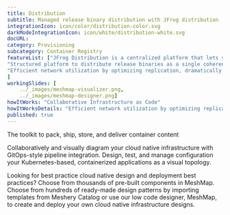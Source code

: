 ```yaml
---
title: Distribution  
subtitle: Managed release binary distribution with JFrog distribution
integrationIcon: icon/color/distribution-color.svg
darkModeIntegrationIcon: icon/white/distribution-white.svg
docURL: 
category: Provisioning
subcategory: Container Registry
featureList: ["JFrog Distribution is a centralized platform that lets you provision software release distribution",
"Structured platform to distribute release binaries as a single coherent release bundle.",
"Efficient network utilization by optimizing replication, dramatically reducing network load and release bundle synchronization time from source Artifactory to target instance or Edge node."
]
workingSlides: [
    ../_images/meshmap-visualizer.png,
    ../_images/meshmap-designer.png]
howItWorks: "Collaborative Infrastructure as Code"
howItWorksDetails: "Efficient network utilization by optimizing replication, dramatically reducing network load and release bundle synchronization time from source Artifactory to target instance or Edge node."
published: true
---
```

<p>
    The toolkit to pack, ship, store, and deliver container content
</p>
<p>
    Collaboratively and visually diagram your cloud native infrastructure with GitOps-style pipeline integration. Design, test, and manage configuration your Kubernetes-based, containerized applications as a visual topology.
</p>
<p>
    Looking for best practice cloud native design and deployment best practices? Choose from thousands of pre-built components in MeshMap. Choose from hundreds of ready-made design patterns by importing templates from Meshery Catalog or use our low code designer, MeshMap, to create and deploy your own cloud native infrastructure designs.
</p>